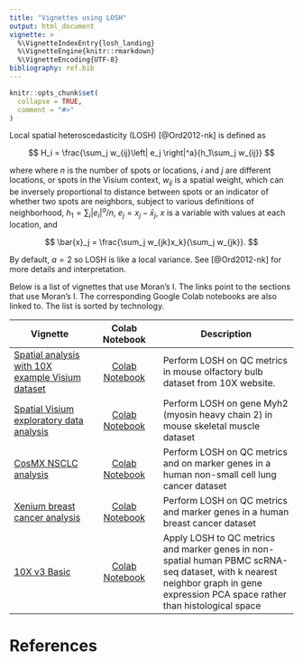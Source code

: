 ```yaml
---
title: "Vignettes using LOSH"
output: html_document
vignette: >
  %\VignetteIndexEntry{losh_landing}
  %\VignetteEngine{knitr::rmarkdown}
  %\VignetteEncoding{UTF-8}
bibliography: ref.bib
---
```


```r
knitr::opts_chunk$set(
  collapse = TRUE,
  comment = "#>"
)
```

Local spatial heteroscedasticity (LOSH) [@Ord2012-nk] is defined as

$$
H_i = \frac{\sum_j w_{ij}\left| e_j \right|^a}{h_1\sum_j w_{ij}}
$$

where where $n$ is the number of spots or locations, $i$ and $j$ are different locations, or spots in the Visium context, $w_{ij}$ is a spatial weight, which can be inversely proportional to distance between spots or an indicator of whether two spots are neighbors, subject to various definitions of neighborhood, $h_1 = \sum_i \left| e_i \right|^a/n$, $e_j = x_j - \bar{x}_j$, $x$ is a variable with values at each location, and

$$
\bar{x}_j = \frac{\sum_j w_{jk}x_k}{\sum_j w_{jk}}.
$$

By default, $a = 2$ so LOSH is like a local variance. See [@Ord2012-nk] for more details and interpretation. 

Below is a list of vignettes that use Moran's I. The links point to the sections that use Moran's I. The corresponding Google Colab notebooks are also linked to. The list is sorted by technology.

| Vignette | Colab Notebook | Description |
|--------------------|:---------------:|---------------------------------|
| [Spatial analysis with 10X example Visium dataset](https://pachterlab.github.io/voyager/articles/visium_10x_spatial.html#spatial-autocorrelation-of-qc-metrics) | [Colab Notebook](https://colab.research.google.com/github/pachterlab/voyager/blob/documentation/vignettes/visium_10x.ipynb) | Perform LOSH on QC metrics in mouse olfactory bulb dataset from 10X website.
| [Spatial Visium exploratory data analysis](https://pachterlab.github.io/voyager/articles/vig2_visium.html#losh) | [Colab Notebook](https://colab.research.google.com/github/pachterlab/voyager/blob/documentation/vignettes/vig2_visium.ipynb) | Perform LOSH on gene Myh2 (myosin heavy chain 2) in mouse skeletal muscle dataset
| [CosMX NSCLC analysis](https://pachterlab.github.io/voyager/articles/vig4_cosmx.html#local-spatial-statistics-of-marker-genes) | [Colab Notebook](https://colab.research.google.com/github/pachterlab/voyager/blob/documentation/vignettes/vig4_cosmx.ipynb) | Perform LOSH on QC metrics and on marker genes in a human non-small cell lung cancer dataset
| [Xenium breast cancer analysis](https://pachterlab.github.io/voyager/articles/vig5_xenium.html#local-spatial-statistics-of-marker-genes) | [Colab Notebook](https://colab.research.google.com/github/pachterlab/voyager/blob/documentation/vignettes/vig5_xenium.ipynb) | Perform LOSH on QC metrics and marker genes in a human breast cancer dataset
| [10X v3 Basic](https://pachterlab.github.io/voyager/articles/nonspatial.html#losh) | [Colab Notebook](https://colab.research.google.com/github/pachterlab/voyager/blob/documentation/vignettes/nonspatial.ipynb) | Apply LOSH to QC metrics and marker genes in non-spatial human PBMC scRNA-seq dataset, with k nearest neighbor graph in gene expression PCA space rather than histological space

# References
